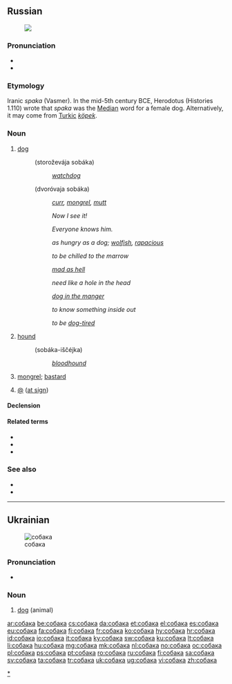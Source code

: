 ==Russian==
{{wikipedia|lang=ru}}
[[File:Laika.jpg|thumb|{{Cyrl|Собака}}]]

===Pronunciation===
* {{audio|Ru-собака.ogg|audio}}
* {{IPA|[sɐˈbakə]|lang=ru}}

===Etymology===
Iranic ''spaka'' (Vasmer). In the mid-5th century BCE, Herodotus (Histories 1.110) wrote that ''spaka'' was the [[Median]] word for a female dog. Alternatively, it may come from [[Turkic]] ''[[köpek]]''.

===Noun===
{{ru-noun|tr=sobáka|g=f|a=a|gen=собаки|gentr=sobáki|pl=собаки|pltr=sobáki}}

# [[dog]]
#: {{Cyrl|[[сторожевой|сторожевая]] собака}} (storoževája sobáka)
#:: ''[[watchdog]]''
#: {{Cyrl|[[дворовый|дворовая]] собака}} (dvoróvaja sobáka)
#:: ''[[curr]], [[mongrel]], [[mutt]]''
#: {{Cyrl|[[вот|Вот]] [[где#Russian|где]] собака [[зарывать|зарыта]]!}}
#:: ''Now I see it!''
#: {{Cyrl|[[он|Его]] [[каждый|каждая]] собака [[знать|знает]]}}
#:: ''Everyone knows him.''
#: {{Cyrl|[[голодный как собака]]}}
#:: ''as hungry as a dog; [[wolfish]], [[rapacious]]''
#: {{Cyrl|[[замёрзнуть как собака]]}}
#:: ''to be chilled to the marrow''
#: {{Cyrl|[[злой как собака]]}}
#:: ''[[mad as hell]]''
#: {{Cyrl|[[нужный как собаке пятая нога]]}}
#:: ''need like a hole in the head''
#: {{Cyrl|[[собака на сене]]}}
#:: ''[[dog in the manger]]''
#: {{Cyrl|[[собаку съесть]]}}
#:: ''to know something inside out''
#: {{Cyrl|[[устать как собака]]}}
#:: ''to be [[dog-tired]]''
# [[hound]]
#: {{Cyrl|собака-[[ищейка]]}} (sobáka-iščéjka)
#:: ''[[bloodhound]]''
# {{pejorative|lang=ru}} [[mongrel]]; [[bastard]]
# {{Internet|lang=ru}} [[@]] ([[at sign]])

====Declension====
{{ru-noun-anim-vel-а-1|собак|соба́к}}

====Related terms====
* {{l|ru|по-собачьи}}
* {{l|ru|собачий}}
* {{l|ru|собачиться}}

===See also===
* {{l|ru|пёс}}
* {{l|ru|сука}}

[[Category:ru:Dogs|*]]

----

==Ukrainian==
{{wikipedia|lang=uk}}
[[Image:Kintamani.jpg|thumb|собака]]

===Pronunciation===
* {{audio|Uk-собака.ogg|Audio}}

===Noun===
{{uk-noun|tr=sobáka|g=m}}

# [[dog]] (animal)

[[ar:собака]]
[[be:собака]]
[[cs:собака]]
[[da:собака]]
[[et:собака]]
[[el:собака]]
[[es:собака]]
[[eu:собака]]
[[fa:собака]]
[[fj:собака]]
[[fr:собака]]
[[ko:собака]]
[[hy:собака]]
[[hr:собака]]
[[id:собака]]
[[io:собака]]
[[it:собака]]
[[ky:собака]]
[[sw:собака]]
[[ku:собака]]
[[lt:собака]]
[[li:собака]]
[[hu:собака]]
[[mg:собака]]
[[mk:собака]]
[[nl:собака]]
[[no:собака]]
[[oc:собака]]
[[pl:собака]]
[[ps:собака]]
[[pt:собака]]
[[ro:собака]]
[[ru:собака]]
[[fi:собака]]
[[sa:собака]]
[[sv:собака]]
[[ta:собака]]
[[tr:собака]]
[[uk:собака]]
[[ug:собака]]
[[vi:собака]]
[[zh:собака]]